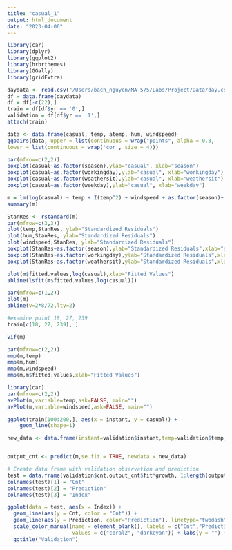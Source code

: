 ```yaml
---
title: "casual_1"
output: html_document
date: "2023-04-06"
---
```


```r
library(car)
library(dplyr)
library(ggplot2)
library(hrbrthemes)
library(GGally)
library(gridExtra)
```

```r
daydata <- read.csv("/Users/bach_nguyen/MA 575/Labs/Project/Data/day.csv",header=TRUE)
df = data.frame(daydata)
df = df[-c(22),]
train = df[df$yr == '0',]
validation = df[df$yr == '1',]
attach(train)
```

```r
data <- data.frame(casual, temp, atemp, hum, windspeed)
ggpairs(data, upper = list(continuous = wrap("points", alpha = 0.3,    size=0.1)),
lower = list(continuous = wrap('cor', size = 4)))
```

```r
par(mfrow=c(2,2))
boxplot(casual~as.factor(season),ylab="casual", xlab="season")
boxplot(casual~as.factor(workingday),ylab="casual", xlab="workingday")
boxplot(casual~as.factor(weathersit),ylab="casual", xlab="weathersit")
boxplot(casual~as.factor(weekday),ylab="casual", xlab="weekday")
```

```r
m = lm(log(casual) ~ temp + I(temp^2) + windspeed + as.factor(season)+ as.factor(weathersit)+ as.factor(workingday))
summary(m)
```

```r
StanRes <- rstandard(m)
par(mfrow=c(3,3))
plot(temp,StanRes, ylab="Standardized Residuals")
plot(hum,StanRes, ylab="Standardized Residuals")
plot(windspeed,StanRes, ylab="Standardized Residuals")
boxplot(StanRes~as.factor(season),ylab="Standardized Residuals",xlab="season")
boxplot(StanRes~as.factor(workingday),ylab="Standardized Residuals",xlab="workingday")
boxplot(StanRes~as.factor(weathersit),ylab="Standardized Residuals",xlab="weathersit")
```

```r
plot(m$fitted.values,log(casual),xlab="Fitted Values")
abline(lsfit(m$fitted.values,log(casual)))
```

```r
par(mfrow=c(1,2))
plot(m)
abline(v=2*8/72,lty=2)
```

```r
#examine point 18, 27, 239
train[c(18, 27, 239), ] 

```

```r
vif(m)
```

```r
par(mfrow=c(2,2))
mmp(m,temp)
mmp(m,hum)
mmp(m,windspeed)
mmp(m,m$fitted.values,xlab="Fitted Values")
```

```r
library(car)
par(mfrow=c(2,2))
avPlot(m,variable=temp,ask=FALSE, main="")
avPlot(m,variable=windspeed,ask=FALSE, main="")
```

```r
ggplot(train[100:200,], aes(x = instant, y = casual)) +
    geom_line(shape=1)
```



```r
new_data <- data.frame(instant=validation$instant,temp=validation$temp, windspeed =validation$windspeed,hum=validation$hum, season =validation$season, weathersit=validation$weathersit, workingday=validation$workingday, mnth= validation$mnth, holiday = validation$holiday, weekday=validation$weekday, yr=validation$yr, casual=validation$casual, registered=validation$registered)


output_cnt <- predict(m,se.fit = TRUE, newdata = new_data)

# Create data frame with validation observation and prediction
test = data.frame(validation$cnt,output_cnt$fit*growth, 1:length(output_cnt$fit));
colnames(test)[1] = "Cnt"
colnames(test)[2] = "Prediction"
colnames(test)[3] = "Index"
```

```r
ggplot(data = test, aes(x = Index)) +
  geom_line(aes(y = Cnt, color = "Cnt")) + 
  geom_line(aes(y = Prediction, color="Prediction"), linetype="twodash") +  
  scale_color_manual(name = element_blank(), labels = c("Cnt","Prediction"),
                     values = c("coral2", "darkcyan")) + labs(y = "") + 
  ggtitle("Validation")
```

